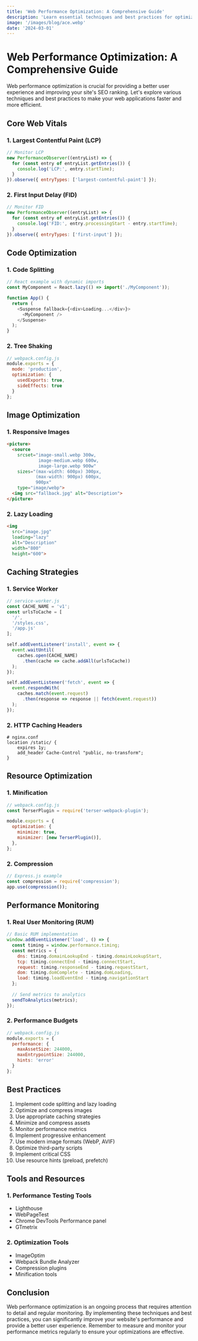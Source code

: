 ```yaml
---
title: 'Web Performance Optimization: A Comprehensive Guide'
description: 'Learn essential techniques and best practices for optimizing web performance, from code splitting to image optimization and everything in between.'
image: '/images/blog/ace.webp'
date: '2024-03-01'
---
```


# Web Performance Optimization: A Comprehensive Guide

Web performance optimization is crucial for providing a better user experience and improving your site's SEO ranking. Let's explore various techniques and best practices to make your web applications faster and more efficient.

## Core Web Vitals

### 1. Largest Contentful Paint (LCP)

```javascript
// Monitor LCP
new PerformanceObserver((entryList) => {
  for (const entry of entryList.getEntries()) {
    console.log('LCP:', entry.startTime);
  }
}).observe({ entryTypes: ['largest-contentful-paint'] });
```

### 2. First Input Delay (FID)

```javascript
// Monitor FID
new PerformanceObserver((entryList) => {
  for (const entry of entryList.getEntries()) {
    console.log('FID:', entry.processingStart - entry.startTime);
  }
}).observe({ entryTypes: ['first-input'] });
```

## Code Optimization

### 1. Code Splitting

```javascript
// React example with dynamic imports
const MyComponent = React.lazy(() => import('./MyComponent'));

function App() {
  return (
    <Suspense fallback={<div>Loading...</div>}>
      <MyComponent />
    </Suspense>
  );
}
```

### 2. Tree Shaking

```javascript
// webpack.config.js
module.exports = {
  mode: 'production',
  optimization: {
    usedExports: true,
    sideEffects: true
  }
};
```

## Image Optimization

### 1. Responsive Images

```html
<picture>
  <source
    srcset="image-small.webp 300w,
            image-medium.webp 600w,
            image-large.webp 900w"
    sizes="(max-width: 600px) 300px,
           (max-width: 900px) 600px,
           900px"
    type="image/webp">
  <img src="fallback.jpg" alt="Description">
</picture>
```

### 2. Lazy Loading

```html
<img
  src="image.jpg"
  loading="lazy"
  alt="Description"
  width="800"
  height="600">
```

## Caching Strategies

### 1. Service Worker

```javascript
// service-worker.js
const CACHE_NAME = 'v1';
const urlsToCache = [
  '/',
  '/styles.css',
  '/app.js'
];

self.addEventListener('install', event => {
  event.waitUntil(
    caches.open(CACHE_NAME)
      .then(cache => cache.addAll(urlsToCache))
  );
});

self.addEventListener('fetch', event => {
  event.respondWith(
    caches.match(event.request)
      .then(response => response || fetch(event.request))
  );
});
```

### 2. HTTP Caching Headers

```nginx
# nginx.conf
location /static/ {
    expires 1y;
    add_header Cache-Control "public, no-transform";
}
```

## Resource Optimization

### 1. Minification

```javascript
// webpack.config.js
const TerserPlugin = require('terser-webpack-plugin');

module.exports = {
  optimization: {
    minimize: true,
    minimizer: [new TerserPlugin()],
  },
};
```

### 2. Compression

```javascript
// Express.js example
const compression = require('compression');
app.use(compression());
```

## Performance Monitoring

### 1. Real User Monitoring (RUM)

```javascript
// Basic RUM implementation
window.addEventListener('load', () => {
  const timing = window.performance.timing;
  const metrics = {
    dns: timing.domainLookupEnd - timing.domainLookupStart,
    tcp: timing.connectEnd - timing.connectStart,
    request: timing.responseEnd - timing.requestStart,
    dom: timing.domComplete - timing.domLoading,
    load: timing.loadEventEnd - timing.navigationStart
  };
  
  // Send metrics to analytics
  sendToAnalytics(metrics);
});
```

### 2. Performance Budgets

```javascript
// webpack.config.js
module.exports = {
  performance: {
    maxAssetSize: 244000,
    maxEntrypointSize: 244000,
    hints: 'error'
  }
};
```

## Best Practices

1. Implement code splitting and lazy loading
2. Optimize and compress images
3. Use appropriate caching strategies
4. Minimize and compress assets
5. Monitor performance metrics
6. Implement progressive enhancement
7. Use modern image formats (WebP, AVIF)
8. Optimize third-party scripts
9. Implement critical CSS
10. Use resource hints (preload, prefetch)

## Tools and Resources

### 1. Performance Testing Tools

- Lighthouse
- WebPageTest
- Chrome DevTools Performance panel
- GTmetrix

### 2. Optimization Tools

- ImageOptim
- Webpack Bundle Analyzer
- Compression plugins
- Minification tools

## Conclusion

Web performance optimization is an ongoing process that requires attention to detail and regular monitoring. By implementing these techniques and best practices, you can significantly improve your website's performance and provide a better user experience. Remember to measure and monitor your performance metrics regularly to ensure your optimizations are effective. 